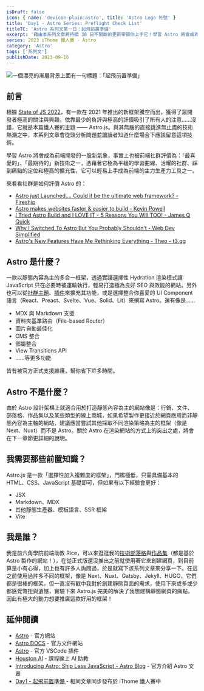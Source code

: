 ```yaml
---
isDraft: false
icon: { name: 'devicon-plain:astro', title: 'Astro Logo 符號' }
title: 'Day1 - Astro Series: Preflight Check List'
titleTC: 'Astro 系列文第一日：起飛前置準備'
excerpt: '藉由本系列文章將持續 30 日不間斷的更新帶領你上手它！學習 Astro 將會成為前端開發的一股新氣象，事實上也被前端社群評價為：「最喜愛的」、「最期待的」新技術之一，憑藉著它極為平緩的學習曲線、活耀的社群、踩到痛點的定位和極高的擴充性，它可以輕易上手成為前端的主力生產力工具之一。'
series: 2023 iThome 鐵人賽 - Astro
category: 'Astro'
tags: ['系列文']
publishDate: 2023-09-16
---
```


![一個漂亮的漸層背景上面有一句標題：「起飛前置準備」](./day1-pre-flight-checklist.webp)

## 前言

根據 [State of JS 2022](https://2022.stateofjs.com/en-US/libraries/rendering-frameworks/)，有一款在 2021 年推出的新框架騰空而出，獲得了眾開發者極高的關注與興趣，依靠最少的負評與極高的評價吸引了所有人的注意……沒錯，它就是本篇鐵人賽的主題 —— Astro.js。與其無腦的直接跳進無止盡的技術熱潮之中，本系列文章會從頭分析問題並讓讀者知道什麼場合下應該留意這項技術。

學習 Astro 將會成為前端開發的一股新氣象，事實上也被前端社群評價為：「最喜愛的」、「最期待的」新技術之一，憑藉著它極為平緩的學習曲線、活耀的社群、踩到痛點的定位和極高的擴充性，它可以輕易上手成為前端的主力生產力工具之一。

來看看社群是如何評價 Astro 的：

- [Astro just Launched.... Could it be the ultimate web framework? - Fireship](https://www.youtube.com/watch?v=gxBkghlglTg)
- [Astro makes websites faster & easier to build - Kevin Powell](https://www.youtube.com/watch?v=acgIGT0J99U)
- [I Tried Astro Build and I LOVE IT - 5 Reasons You Will TOO! - James Q Quick](https://www.youtube.com/watch?v=wND4lSml31A)
- [Why I Switched To Astro But You Probably Shouldn’t - Web Dev Simplified](https://www.youtube.com/watch?v=YtaR_I65wmI)
- [Astro's New Features Have Me Rethinking Everything - Theo - t3․gg](https://www.youtube.com/watch?v=CYuujJvgmns)

## Astro 是什麼？

一款以靜態內容為主的多合一框架，透過實踐選擇性 Hydration 渲染模式讓 JavaScript 只在必要時被運輸執行，輕易打造極為良好 SEO 與效能的網站。另外也可以從[社群主題](https://astro.build/themes/)、[插件](https://astro.build/integrations/)來擴充其功能，或是選擇整合你喜愛的 UI Component 語言（React、Preact、Svelte、Vue、Solid、Lit）來撰寫 Astro。還有像是……

- MDX 與 Markdown 支援
- 資料夾基準路由（File-based Router）
- 圖片自動最佳化
- CMS 整合
- 部屬整合
- View Transitions API
- ……等更多功能

皆有被官方正式支援維護，幫你省下許多時間。

## Astro 不是什麼？

由於 Astro 設計架構上就適合用於打造靜態內容為主的網站像是：行銷、文件、部落格、作品集以及某些類型的線上商城，如果希望製作更接近於網頁應用而非靜態內容為主軸的網站，建議應當嘗試其他採取不同渲染策略為主的框架（像是 Next、Nuxt）而不是 Astro。關於 Astro 在渲染網站的方式上的突出之處，將會在下一章節更詳細的說明。

## 我需要那些前置知識？

Astro.js 是一款「選擇性加入複雜度的框架」，門檻極低，只需具備基本的 HTML、CSS、JavaScript 基礎即可，但如果有以下經驗會更好：

- JSX
- Markdown、MDX
- 其他靜態生產器、模板語言、SSR 框架
- Vite

## 我是誰？

我是前六角學院前端助教 Rice，可以來逛逛我的[技術部落格](https://www.webdong.dev/)與[作品集](https://weweweb.pages.dev/)（都是基於 Astro 製作的網站！），在從正式版還沒推出之前就使用著它來創建網頁，到目前算是小有心得，加上也有許多人詢問過，於是就寫下該系列文章來分享一下。在這之前使用過許多不同的框架，像是 Next、Nuxt、Gatsby、Jekyll、HUGO，它們都是很棒的框架，但一直沒有戳中我對於創建靜態頁面的需求，使用下來或多或少都感覺彆扭與遺憾，實驗下來 Astro.js 完美的解決了我想建構靜態網頁的痛點，因此有極大的動力想要推廣這款好用的框架！

## 延伸閱讀

- [Astro](https://astro.build/) - 官方網站
- [Astro DOCS](https://docs.astro.build/en/getting-started/) - 官方文件網站
- [Astro](https://marketplace.visualstudio.com/items?itemName=astro-build.astro-vscode) - 官方 VSCode 插件
- [Houston AI](https://houston.astro.build/) - 課程線上 AI 助教
- [Introducing Astro: Ship Less JavaScript - Astro Blog](https://astro.build/blog/introducing-astro/) - 官方介紹 Astro 文章
- [Day1 - 起飛前置準備 ](https://ithelp.ithome.com.tw/articles/10319064) - 相同文章同步發布於 iThome 鐵人賽中
